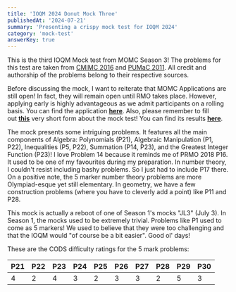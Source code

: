```yaml
---
title: 'IOQM 2024 Donut Mock Three'
publishedAt: '2024-07-21'
summary: 'Presenting a crispy mock test for IOQM 2024'
category: 'mock-test'
answerKey: true
---
```


This is the third IOQM Mock test from MOMC Season 3! The problems for this test are taken from [CMIMC 2016](https://cmimc.math.cmu.edu/math/past-problems/2016) and [PUMaC 2011](https://jason-shi-f9dm.squarespace.com/archives#2011). All credit and authorship of the problems belong to their respective sources.

Before discussing the mock, I want to reiterate that MOMC Applications are still open! In fact, they will remain open until RMO takes place. However, applying early is highly advantageous as we admit participants on a rolling basis. You can find the application **[here](https://www.agamjeet.com/momc-season-3-application)**. Also, please remember to fill out **[this](https://forms.gle/hFp1MPsv3yUZ2Lwz7)** very short form about the mock test! You can find its results **[here](https://docs.google.com/forms/d/1seAkircZ_zyoN7Z3KRN46fO2yFmVJS0TgxazjdZC4gI/viewanalytics)**.

The mock presents some intriguing problems. It features all the main components of Algebra: Polynomials (P21), Algebraic Manipulation (P1, P22), Inequalities (P5, P22), Summation (P14, P23), and the Greatest Integer Function (P23)! I love Problem 14 because it reminds me of PRMO 2018 P16. It used to be one of my favourites during my preparation. In number theory, I couldn't resist including bashy problems. So I just had to include P17 there. On a positive note, the 5 marker number theory problems are more Olympiad-esque yet still elementary. In geometry, we have a few construction problems (where you have to cleverly add a point) like P11 and P28.

This mock is actually a reboot of one of Season 1's mocks "JL3" (July 3). In Season 1, the mocks used to be extremely trivial. Problems like P1 used to come as 5 markers! We used to believe that they were too challenging and that the IOQM would "of course be a bit easier". Good ol' days!

These are the CODS difficulty ratings for the 5 mark problems:

| P21 | P22 | P23 | P24 | P25 | P26 | P27 | P28 | P29 | P30 |
| --- | --- | --- | --- | --- | --- | --- | --- | --- | --- |
| 4   | 2   | 4   | 3   | 2   | 3   | 3   | 2   | 5   | 3   |
